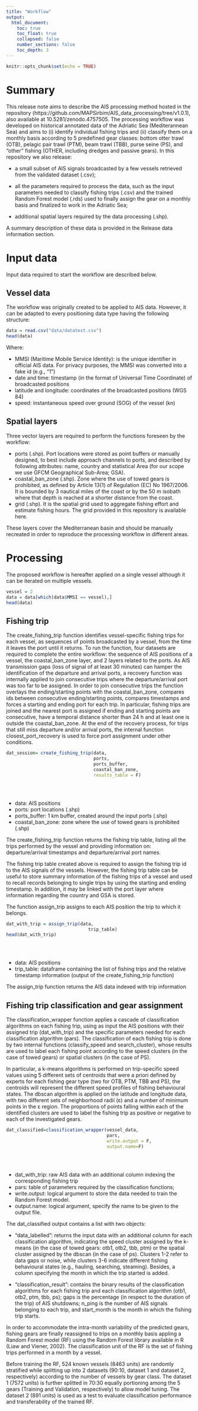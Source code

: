 ```yaml
---
title: "Workflow"
output:
  html_document:
    toc: true
    toc_float: true
    collapsed: false
    number_sections: false
    toc_depth: 3
---
```


```r
knitr::opts_chunk$set(echo = TRUE)
```

# Summary

This release note aims to describe the AIS processing method hosted in the repository (https://github.com/MAPSirbim/AIS_data_processing/tree/v1.0.1), also available at 10.5281/zenodo.4757505. The processing workflow was developed on historical annotated data of the Adriatic Sea (Mediterannean Sea) and aims to (i) identify individual fishing trips and (ii) classify them on a monthly basis according to 5 predefined gear classes: bottom otter trawl (OTB), pelagic pair trawl (PTM), beam trawl (TBB), purse seine (PS), and “other” fishing (OTHER,  including dredges and passive gears). 
In this repository we also release:

* a small subset of AIS signals broadcasted by a few vessels retrieved from the validated dataset (.csv);

* all the parameters required to process the data, such as  the input parameters needed to classify fishing trips (.csv) and the trained Random Forest model (.rds) used to finally assign the gear on a monthly basis and finalized to work in the Adriatic Sea; 
* additional spatial layers required by the data processing (.shp).

<p> A summary description of these data is provided in the Release data information section. 
<br>

# Input data
Input data required to start the workflow are described below.
<br> 

## Vessel data
The workflow was originally created to be applied to AIS data. However, it can be adapted to every positioning data type having the following structure: 

```r
data = read.csv("data/datatest.csv")
head(data)
```
Where:

* MMSI (Maritime Mobile Service Identity): is the unique identifier in official AIS data. For privacy purposes, the MMSI was converted into a fake id (e.g., “1”) 
* date and time: timestamp (in the format of Universal Time Coordinate) of broadcasted positions
* latitude and longitude: coordinates of the broadcasted positions (WGS 84)
* speed: instantaneous speed over ground (SOG) of the vessel (kn)
<br>

## Spatial layers
Three vector layers are required to perform the functions foreseen by the workflow:

* ports (.shp).  Port locations were stored as point buffers or manually designed, to best include approach channels to ports, and described by following attributes: name, country and statistical Area (for our scope we use GFCM Geographical Sub-Area; GSA).
* coastal_ban_zone (.shp). Zone where the use of towed gears is prohibited, as defined by Article 13(1) of Regulation (EC) No 1967/2006. It is bounded by  3 nautical miles of the coast or by the 50 m isobath where that depth is reached at a shorter distance from the coast.
* grid (.shp). It is the spatial grid used to aggregate fishing effort and estimate fishing hours. The grid provided in this repository is available here.

<p> These layers cover the Mediterranean basin and should be manually recreated in order to reproduce the processing workflow in different areas.
<br>

# Processing
The proposed workflow is hereafter applied on a single vessel although it can be iterated on multiple vessels.

```r
vessel = 2
data = data[which(data$MMSI == vessel),]
head(data)
```

## Fishing trip
The create_fishing_trip function identifies vessel-specific fishing trips for each vessel, as sequences of points broadcasted by a vessel, from the time it leaves the port until it returns. To run the function, four datasets are required to complete the entire workflow: the sequence of AIS positions of a vessel, the coastal_ban_zone layer, and 2 layers related to the ports.
As AIS transmission gaps (loss of signal of at least 30 minutes) can hamper the identification of the departure and arrival ports, a recovery function was internally applied to join consecutive trips where the departure/arrival port was too far to be assigned. In order to join consecutive trips the function overlays the ending/starting points with the coastal_ban_zone, compares ids between consecutive ending/starting points, compares timestamps and forces a starting and ending port for each trip. In particular, fishing trips are joined and the nearest port is assigned if ending and starting points are consecutive, have a temporal distance shorter than 24 h and at least one is outside the coastal_ban_zone. At the end of the recovery process, for trips that still miss departure and/or arrival ports, the internal function closest_port_recovery is used to force port assignment under other conditions. 

```r
dat_session= create_fishing_trip(data, 
                                 ports,  
                                 ports_buffer, 
                                 coastal_ban_zone, 
                                 results_table = F)
```

```r
```
<br>



* data: AIS positions
* ports: port locations (.shp) 
* ports_buffer: 1 km buffer, created around the input ports (.shp) 
* coastal_ban_zone: zone where the use of towed gears is prohibited (.shp) 

<p> The create_fishing_trip function returns the fishing trip table, listing all the trips performed by the vessel and providing information on: departure/arrival timestamps and departure/arrival port names.


The fishing trip table created above is required to assign the fishing trip id to the AIS signals of the vessels. However, the  fishing trip table can be useful to store summary information of the fishing trips of a vessel and used to recall records belonging to single trips by using the starting and ending timestamp. In addition, it may be linked with the port layer where information regarding the country and GSA is stored.

<p> The function assign_trip assigns to each AIS position the trip to which it belongs.

```r
dat_with_trip = assign_trip(data, 
                               trip_table)
head(dat_with_trip)
```

```r
```
<br>

* data: AIS positions
* trip_table: dataframe containing the list of fishing trips and the relative timestamp information (output of the create_fishing_trip function)

<p> The assign_trip function returns the AIS data indexed with trip information


## Fishing trip classification and gear assignment
The classification_wrapper function applies a cascade of classification algorithms on each fishing trip, using as input the AIS positions with their assigned trip (dat_with_trip) and the specific parameters needed for each classification algorithm (pars). The classification of each fishing trip is done by two internal functions (classify_speed and search_cluster), whose results are used to label each fishing point according to the speed clusters (in the case of towed gears) or spatial clusters (in the case of PS). 

<p> In particular, a k-means algorithms is performed on trip-specific speed values using 5 different sets of centroids that were a priori defined by experts for each fishing gear type (two for OTB, PTM, TBB and PS), the centroids will represent the different speed profiles of fishing behavioural states. The dbscan algorithm is applied on the latitude and longitude data, with two different sets of neighborhood radii (ε) and a number of minimum points in the ε region. The proportions of points falling within each of the identified clusters are used to label the fishing trip as positive or negative to each of the investigated gears.

```r
dat_classified=classification_wrapper(vessel_data, 
                                      pars, 
                                      write.output = F, 
                                      output.name=F)
```

```r
```
<br>

* dat_with_trip: raw AIS data with an additional column indexing the corresponding fishing trip
* pars: table of parameters required by the classification functions;
* write.output: logical argument to store the data needed to train the Random Forest model. 
* output.name: logical argument, specify the name to be given to the output file. 

<p> The dat_classified output contains a list with two objects:

* "data_labelled": returns the input data with an additional column for each classification algorithm, indicating the speed cluster assigned by the k-means (in the case of towed gears: otb1, otb2, tbb, ptm) or the spatial cluster assigned by the dbscan (in the case of ps). Clusters 1-2 refer to data gaps or noise, while clusters 3-6 indicate different fishing behavioural states (e.g., hauling,  searching, steaming). Besides, a column specifying the month in which the trip started is added.

* "classification_result": contains the binary results of the classification algorithms for each fishing trip and each classification algorithm (otb1, otb2, ptm, tbb, ps);  gaps is the percentage (in respect to the duration of the trip) of AIS shutdowns; n_ping is the number of AIS signals belonging to each trip, and start_month is the month in which the fishing trip starts.

<p> In order to accommodate the intra-month variability of the predicted gears, fishing gears are finally reassigned to trips on a monthly basis appling a Random Forest model (RF) using the Random Forest library available in R (Liaw and Viener, 2002). The classification unit of the RF is the set of fishing trips performed in a month by a vessel. 

<p> Before training the RF, 524 known vessels (8463 units) are randomly stratified while splitting up into 2 datasets (90:10, dataset 1 and dataset 2, respectively) according to the number of vessels by gear class. The dataset 1 (7572 units) is further splitted in 70:30 equally portioning among the 5 gears (Training and Validation, respectively) to allow model tuning. The dataset 2 (891 units) is used as a test to evaluate classification performance and transferability of the trained RF. 




